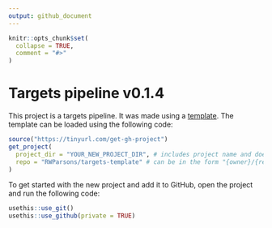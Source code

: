 ```yaml
---
output: github_document
---
```


<!-- README.md is generated from README.Rmd. Please edit that file -->

```r
knitr::opts_chunk$set(
  collapse = TRUE,
  comment = "#>"
)
```

# Targets pipeline v0.1.4

This project is a targets pipeline. It was made using a [template](https://github.com/adha-rex/targets-template).
The template can be loaded using the following code:


```r
source("https://tinyurl.com/get-gh-project")
get_project(
  project_dir = "YOUR_NEW_PROJECT_DIR", # includes project name and doesn't currently exist i.e. "Projects/new-targets-project"
  repo = "RWParsons/targets-template" # can be in the form "{owner}/{repo}" or just "{repo}" if you are the owner
)
```

To get started with the new project and add it to GitHub, open the project and run the following code:

```r
usethis::use_git()
usethis::use_github(private = TRUE)
```
